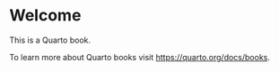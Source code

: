 # Welcome {.unnumbered}

This is a Quarto book.

To learn more about Quarto books visit <https://quarto.org/docs/books>.